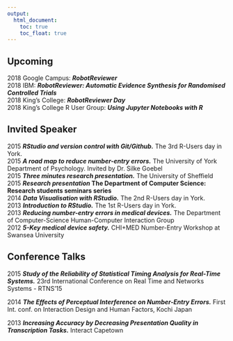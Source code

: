 ```yaml
---
output:
  html_document: 
    toc: true
    toc_float: true
---
```


<link rel="stylesheet" href="styles.css" type="text/css">

## Upcoming

2018 Google Campus: <b>*RobotReviewer*</b><br>
2018 IBM: <b>*RobotReviewer: Automatic Evidence Synthesis for Randomised Controlled Trials*</b><br>
2018 King's College: <b>*RobotReviewer Day*</b><br>
2018 King's College R User Group: <b>*Using Jupyter Notebooks with R*</b><br>

## Invited Speaker

2015 <b>*RStudio and version control with Git/Github.*</b> The 3rd R-Users day in York.<br>
2015 <b>*A road map to reduce number-entry errors.*</b> The University of York Department of Psychology. Invited by Dr. Silke Goebel<br>
2015 <b>*Three minutes research presentation.*</b> The University of Sheffield<br>
2015 <b>*Research presentation* The Department of Computer Science: Research students seminars series</b><br>
2014 <b>*Data Visualisation with RStudio.*</b> The 2nd R-Users day in York.<br>
2013 <b>*Introduction to RStudio.*</b> The 1st R-Users day in York.<br>
2013 <b>*Reducing number-entry errors in medical devices.*</b> The Department of Computer-Science Human-Computer Interaction Group<br>
2012 <b>*5-Key medical device safety.*</b> CHI+MED Number-Entry Workshop at Swansea University<br>

## Conference Talks

2015 <b>*Study of the Reliability of Statistical Timing Analysis for Real-Time Systems.*</b> 23rd International Conference on Real Time and Networks Systems - RTNS'15<br>

2014 <b>*The Effects of Perceptual Interference on Number-Entry Errors.*</b> First Int. conf. on Interaction Design and Human Factors, Kochi Japan</br>

2013 <b>*Increasing Accuracy by Decreasing Presentation Quality in Transcription Tasks.*</b> Interact Capetown</br>



